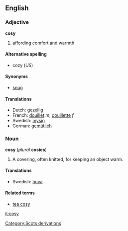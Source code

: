 ==English==
===Adjective===
'''cosy'''

# affording comfort and warmth

====Alternative spelling====
*cozy (''US'')

====Synonyms====
*[[snug]]

====Translations====
*Dutch: [[gezellig]]
*French: [[douillet]] ''m'', [[douillette]] ''f''
*Swedish: [[mysig]]
*German: [[gemütlich]]

===Noun===
'''cosy''' (''plural'' '''cosies''')

#A covering, often knitted, for keeping an object warm.

====Translations====
*Swedish: [[huva]]

====Related terms====
*[[tea cosy]]

[[it:cosy]]
[[Category:Scots derivations]]